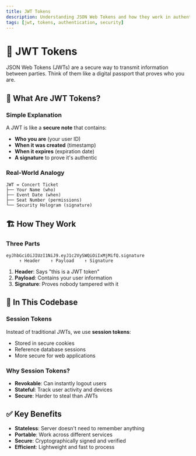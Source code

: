 ```yaml
---
title: JWT Tokens
description: Understanding JSON Web Tokens and how they work in authentication
tags: [jwt, tokens, authentication, security]
---
```


# 🎫 JWT Tokens

JSON Web Tokens (JWTs) are a secure way to transmit information between parties. Think of them like a digital passport that proves who you are.

## 🤔 What Are JWT Tokens?

### Simple Explanation
A JWT is like a **secure note** that contains:
- **Who you are** (your user ID)
- **When it was created** (timestamp)
- **When it expires** (expiration date)
- **A signature** to prove it's authentic

### Real-World Analogy
```
JWT = Concert Ticket
├── Your Name (who)
├── Event Date (when)
├── Seat Number (permissions)
└── Security Hologram (signature)
```

## 🏗️ How They Work

### Three Parts
```
eyJhbGciOiJIUzI1NiJ9.eyJ1c2VySWQiOiIxMjMifQ.signature
     ↑ Header    ↑ Payload    ↑ Signature
```

1. **Header**: Says "this is a JWT token"
2. **Payload**: Contains your user information
3. **Signature**: Proves nobody tampered with it

## 🔐 In This Codebase

### Session Tokens
Instead of traditional JWTs, we use **session tokens**:
- Stored in secure cookies
- Reference database sessions
- More secure for web applications

### Why Session Tokens?
- **Revokable**: Can instantly logout users
- **Stateful**: Track user activity and devices
- **Secure**: Harder to steal than JWTs

## ✅ Key Benefits

- **Stateless**: Server doesn't need to remember anything
- **Portable**: Work across different services
- **Secure**: Cryptographically signed and verified
- **Efficient**: Lightweight and fast to process 